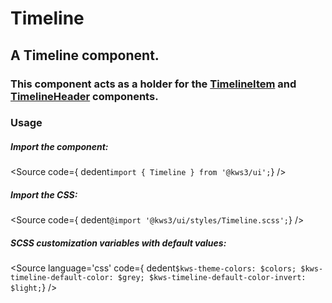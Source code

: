 
<Version />

# Timeline
## A Timeline component. 
### This component acts as a holder for the <a href="./?path=/docs/helpers-timeline-timelineitem--docs">TimelineItem</a> and <a href="./?path=/docs/helpers-timeline-timelineheader--docs">TimelineHeader</a> components.


<Meta of={Stories} />
<Canvas of={Stories.Main} />
<Controls />

### Usage
##### Import the component:
<Source
  code={ dedent`import { Timeline } from '@kws3/ui';`}
/>

##### Import the CSS:
<Source
  code={ dedent`@import '@kws3/ui/styles/Timeline.scss';`}
/>

##### SCSS customization variables with default values:
<Source
  language='css'
  code={ dedent`
    $kws-theme-colors: $colors;
    $kws-timeline-default-color: $grey;
    $kws-timeline-default-color-invert: $light;
  `}
/>
